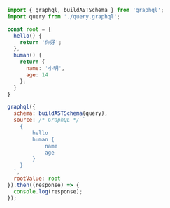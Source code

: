 ```javascript
import { graphql, buildASTSchema } from 'graphql';
import query from './query.graphql';

const root = {
  hello() {
    return '你好';
  },
  human() {
    return {
      name: '小明',
      age: 14
    };
  }
}

graphql({
  schema: buildASTSchema(query),
  source: /* GraphQL */ `
    {
        hello
        human {
            name
            age
        }
    }
  `,
  rootValue: root
}).then((response) => {
  console.log(response);
});
```